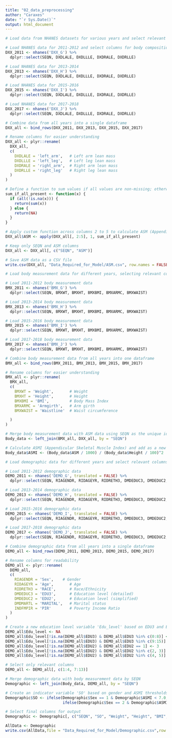 ---
title: "02_data_preprocessing"
author: "Caraxes"
date: "`r Sys.Date()`"
output: html_document
---

```{r Load and process NHANES data}
# Load data from NHANES datasets for various years and select relevant columns

# Load NHANES data for 2011-2012 and select columns for body composition
DXX_2011 <- nhanes('DXX_G') %>%
  dplyr::select(SEQN, DXDLALE, DXDLLLE, DXDRALE, DXDRLLE)

# Load NHANES data for 2013-2014
DXX_2013 <- nhanes('DXX_H') %>%
  dplyr::select(SEQN, DXDLALE, DXDLLLE, DXDRALE, DXDRLLE)

# Load NHANES data for 2015-2016
DXX_2015 <- nhanes('DXX_I') %>%
  dplyr::select(SEQN, DXDLALE, DXDLLLE, DXDRALE, DXDRLLE) 

# Load NHANES data for 2017-2018
DXX_2017 <- nhanes('DXX_J') %>%
  dplyr::select(SEQN, DXDLALE, DXDLLLE, DXDRALE, DXDRLLE) 

# Combine data from all years into a single dataframe
DXX_all <- bind_rows(DXX_2011, DXX_2013, DXX_2015, DXX_2017)

# Rename columns for easier understanding
DXX_all <- plyr::rename(
  DXX_all,
  c(
    DXDLALE = 'left_arm',   # Left arm lean mass
    DXDLLLE = 'left_leg',   # Left leg lean mass
    DXDRALE = 'right_arm',  # Right arm lean mass
    DXDRLLE = 'right_leg'   # Right leg lean mass
  )
)

# Define a function to sum values if all values are non-missing; otherwise return NA
sum_if_all_present <- function(x) {
  if (all(!is.na(x))) {
    return(sum(x))
  } else {
    return(NA)
  }
}

# Apply custom function across columns 2 to 5 to calculate ASM (Appendicular Skeletal Muscle)
DXX_all$ASM <- apply(DXX_all[, 2:5], 1, sum_if_all_present)

# Keep only SEQN and ASM columns
DXX_all <- DXX_all[, c("SEQN", "ASM")]

# Save ASM data as a CSV file
write.csv(DXX_all, "Data_Required_for_Model/ASM.csv", row.names = FALSE)

# Load body measurement data for different years, selecting relevant columns

# Load 2011-2012 body measurement data
BMX_2011 <- nhanes('BMX_G') %>%
  dplyr::select(SEQN, BMXWT, BMXHT, BMXBMI, BMXARMC, BMXWAIST)

# Load 2013-2014 body measurement data
BMX_2013 <- nhanes('BMX_H') %>%
  dplyr::select(SEQN, BMXWT, BMXHT, BMXBMI, BMXARMC, BMXWAIST)

# Load 2015-2016 body measurement data
BMX_2015 <- nhanes('BMX_I') %>%
  dplyr::select(SEQN, BMXWT, BMXHT, BMXBMI, BMXARMC, BMXWAIST) 

# Load 2017-2018 body measurement data
BMX_2017 <- nhanes('BMX_J') %>%
  dplyr::select(SEQN, BMXWT, BMXHT, BMXBMI, BMXARMC, BMXWAIST) 

# Combine body measurement data from all years into one dataframe
BMX_all <- bind_rows(BMX_2011, BMX_2013, BMX_2015, BMX_2017)

# Rename columns for easier understanding
BMX_all <- plyr::rename(
  BMX_all,
  c(
    BMXWT = 'Weight',       # Weight
    BMXHT = 'Height',       # Height
    BMXBMI = 'BMI',         # Body Mass Index
    BMXARMC = 'Armgirth',   # Arm girth
    BMXWAIST = 'Waistline'  # Waist circumference

  )
)

# Merge body measurement data with ASM data using SEQN as the unique identifier
Body_data <- left_join(BMX_all, DXX_all, by = "SEQN")

# Calculate ASMI (Appendicular Skeletal Muscle Index) and add as a new column
Body_data$ASMI <- (Body_data$ASM / 1000) / (Body_data$Height / 100)^2

# Load demographic data for different years and select relevant columns

# Load 2011-2012 demographic data
DEMO_2011 <- nhanes('DEMO_G', translated = FALSE) %>%
  dplyr::select(SEQN, RIAGENDR, RIDAGEYR, RIDRETH3, DMDEDUC3, DMDEDUC2, DMDMARTL, INDFMPIR, WTINT2YR, WTMEC2YR, SDMVPSU, SDMVSTRA)

# Load 2013-2014 demographic data
DEMO_2013 <- nhanes('DEMO_H', translated = FALSE) %>%
  dplyr::select(SEQN, RIAGENDR, RIDAGEYR, RIDRETH3, DMDEDUC3, DMDEDUC2, DMDMARTL, INDFMPIR, WTINT2YR, WTMEC2YR, SDMVPSU, SDMVSTRA)

# Load 2015-2016 demographic data
DEMO_2015 <- nhanes('DEMO_I', translated = FALSE) %>%
  dplyr::select(SEQN, RIAGENDR, RIDAGEYR, RIDRETH3, DMDEDUC3, DMDEDUC2, DMDMARTL, INDFMPIR, WTINT2YR, WTMEC2YR, SDMVPSU, SDMVSTRA) 

# Load 2017-2018 demographic data
DEMO_2017 <- nhanes('DEMO_J', translated = FALSE) %>%
  dplyr::select(SEQN, RIAGENDR, RIDAGEYR, RIDRETH3, DMDEDUC3, DMDEDUC2, DMDMARTL, INDFMPIR, WTINT2YR, WTMEC2YR, SDMVPSU, SDMVSTRA) 

# Combine demographic data from all years into a single dataframe
DEMO_all <- bind_rows(DEMO_2011, DEMO_2013, DEMO_2015, DEMO_2017)

# Rename columns for readability
DEMO_all <- plyr::rename(
  DEMO_all,
  c(
    RIAGENDR = 'Sex',    # Gender
    RIDAGEYR = 'Age',       # Age
    RIDRETH3 = 'RACE',      # Race/Ethnicity
    DMDEDUC3 = 'EDU3',      # Education level (detailed)
    DMDEDUC2 = 'EDU2',      # Education level (simplified)
    DMDMARTL = 'MARITAL',   # Marital status
    INDFMPIR = 'PIR'        # Poverty Income Ratio
  )
)

# Create a new education level variable 'Edu_level' based on EDU3 and EDU2 variables
DEMO_all$Edu_level <- NA
DEMO_all$Edu_level[!is.na(DEMO_all$EDU3) & DEMO_all$EDU3 %in% c(0:8)] <- 3
DEMO_all$Edu_level[!is.na(DEMO_all$EDU3) & DEMO_all$EDU3 %in% c(9:15)] <- 2
DEMO_all$Edu_level[!is.na(DEMO_all$EDU2) & DEMO_all$EDU2 == 1] <- 3
DEMO_all$Edu_level[!is.na(DEMO_all$EDU2) & DEMO_all$EDU2 %in% c(2, 3)] <- 2
DEMO_all$Edu_level[!is.na(DEMO_all$EDU2) & DEMO_all$EDU2 %in% c(4, 5)] <- 1

# Select only relevant columns
DEMO_all <- DEMO_all[, c(1:4, 7:13)]

# Merge demographic data with body measurement data by SEQN
Demographic <- left_join(Body_data, DEMO_all, by = "SEQN")

# Create an indicator variable 'SO' based on gender and ASMI thresholds
Demographic$SO <- ifelse(Demographic$Sex == 1 & Demographic$ASMI < 7.0, 1,
                         ifelse(Demographic$Sex == 2 & Demographic$ASMI < 5.4, 1, 0))

# Select final columns for output
Demographic <- Demographic[, c("SEQN", "SO", "Weight", "Height", "BMI","Age", "Sex", "RACE")]

```

```{r Data combination}
AllData <- Demographic
write.csv(AllData,file = "Data_Required_for_Model/Demographic.csv",row.names = FALSE)
```

